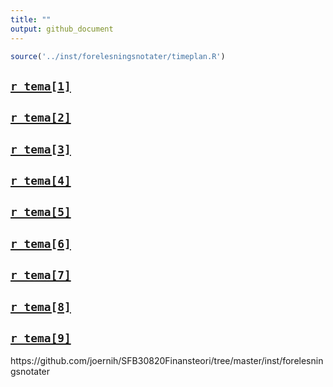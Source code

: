 ```yaml
---
title: ""
output: github_document
---
```


```r
source('../inst/forelesningsnotater/timeplan.R')
```

## [`r tema[1]`](https://github.com/joernih/SFB30820Finansteori/tree/master/inst/forelesningsnotater)
## [`r tema[2]`](https://github.com/joernih/SFB30820Finansteori/tree/master/inst/forelesningsnotater)
## [`r tema[3]`](https://github.com/joernih/SFB30820Finansteori/tree/master/inst/forelesningsnotater)
## [`r tema[4]`](https://github.com/joernih/SFB30820Finansteori/tree/master/inst/forelesningsnotater)
## [`r tema[5]`](https://github.com/joernih/SFB30820Finansteori/tree/master/inst/forelesningsnotater)
## [`r tema[6]`](https://github.com/joernih/SFB30820Finansteori/tree/master/inst/forelesningsnotater)
## [`r tema[7]`](https://github.com/joernih/SFB30820Finansteori/tree/master/inst/forelesningsnotater)
## [`r tema[8]`](https://github.com/joernih/SFB30820Finansteori/tree/master/inst/forelesningsnotater)
## [`r tema[9]`](https://github.com/joernih/SFB30820Finansteori/tree/master/inst/forelesningsnotater)

https://github.com/joernih/SFB30820Finansteori/tree/master/inst/forelesningsnotater
